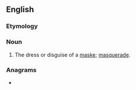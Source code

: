 ==English==

===Etymology===
{{suffix|en|mask|ery}}

===Noun===
{{en-noun|maskeries}}

# {{lb|en|obsolete}} The dress or disguise of a [[maske]]; [[masquerade]].
#: {{rfquotek|Marston}}

===Anagrams===
* {{anagrams|en|Markeys}}